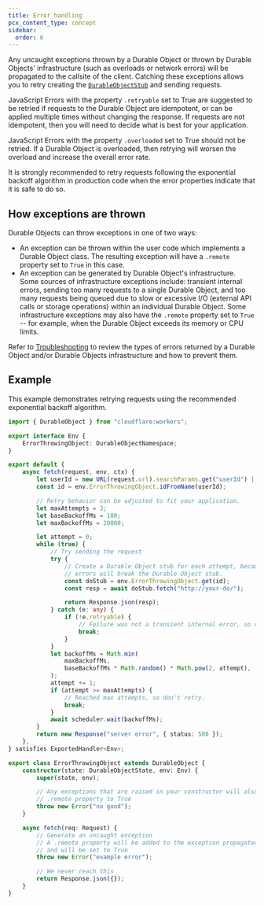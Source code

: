 ```yaml
---
title: Error handling
pcx_content_type: concept
sidebar:
  order: 6
---
```




Any uncaught exceptions thrown by a <GlossaryTooltip term="Durable Object">Durable Object</GlossaryTooltip> or thrown by Durable Objects' infrastructure (such as overloads or network errors) will be propagated to the callsite of the client. Catching these exceptions allows you to retry creating the [`DurableObjectStub`](/durable-objects/api/stub) and sending requests.

JavaScript Errors with the property `.retryable` set to True are suggested to be retried if requests to the Durable Object are idempotent, or can be applied multiple times without changing the response. If requests are not idempotent, then you will need to decide what is best for your application.

JavaScript Errors with the property `.overloaded` set to True should not be retried. If a Durable Object is overloaded, then retrying will worsen the overload and increase the overall error rate.

It is strongly recommended to retry requests following the exponential backoff algorithm in production code when the error properties indicate that it is safe to do so.

## How exceptions are thrown

Durable Objects can throw exceptions in one of two ways:

- An exception can be thrown within the user code which implements a <GlossaryTooltip term="Durable Object class">Durable Object class</GlossaryTooltip>. The resulting exception will have a `.remote` property set to `True` in this case.
- An exception can be generated by Durable Object's infrastructure. Some sources of infrastructure exceptions include: transient internal errors, sending too many requests to a single Durable Object, and too many requests being queued due to slow or excessive I/O (external API calls or storage operations) within an individual Durable Object. Some infrastructure exceptions may also have the `.remote` property set to `True` -- for example, when the Durable Object exceeds its memory or CPU limits.

Refer to [Troubleshooting](/durable-objects/observability/troubleshooting/) to review the types of errors returned by a Durable Object and/or Durable Objects infrastructure and how to prevent them.

## Example

This example demonstrates retrying requests using the recommended exponential backoff algorithm.

```ts
import { DurableObject } from "cloudflare:workers";

export interface Env {
	ErrorThrowingObject: DurableObjectNamespace;
}

export default {
	async fetch(request, env, ctx) {
		let userId = new URL(request.url).searchParams.get("userId") || "";
		const id = env.ErrorThrowingObject.idFromName(userId);

		// Retry behavior can be adjusted to fit your application.
		let maxAttempts = 3;
		let baseBackoffMs = 100;
		let maxBackoffMs = 20000;

		let attempt = 0;
		while (true) {
			// Try sending the request
			try {
				// Create a Durable Object stub for each attempt, because certain types of
				// errors will break the Durable Object stub.
				const doStub = env.ErrorThrowingObject.get(id);
				const resp = await doStub.fetch("http://your-do/");

				return Response.json(resp);
			} catch (e: any) {
				if (!e.retryable) {
					// Failure was not a transient internal error, so don't retry.
					break;
				}
			}
			let backoffMs = Math.min(
				maxBackoffMs,
				baseBackoffMs * Math.random() * Math.pow(2, attempt),
			);
			attempt += 1;
			if (attempt >= maxAttempts) {
				// Reached max attempts, so don't retry.
				break;
			}
			await scheduler.wait(backoffMs);
		}
		return new Response("server error", { status: 500 });
	},
} satisfies ExportedHandler<Env>;

export class ErrorThrowingObject extends DurableObject {
	constructor(state: DurableObjectState, env: Env) {
		super(state, env);

		// Any exceptions that are raised in your constructor will also set the
		// .remote property to True
		throw new Error("no good");
	}

	async fetch(req: Request) {
		// Generate an uncaught exception
		// A .remote property will be added to the exception propagated to the caller
		// and will be set to True
		throw new Error("example error");

		// We never reach this
		return Response.json({});
	}
}
```
